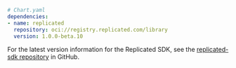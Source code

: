 ```yaml
# Chart.yaml
dependencies:
- name: replicated
  repository: oci://registry.replicated.com/library
  version: 1.0.0-beta.10
```

For the latest version information for the Replicated SDK, see the [replicated-sdk repository](https://github.com/replicatedhq/replicated-sdk/tags) in GitHub.
